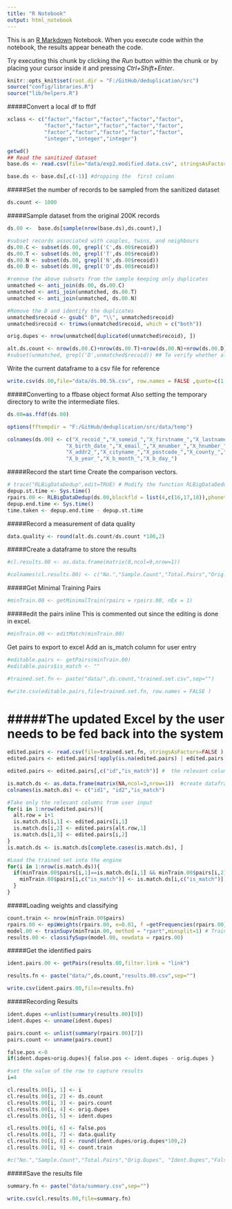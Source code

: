 ```yaml
---
title: "R Notebook"
output: html_notebook
---
```


This is an [R Markdown](http://rmarkdown.rstudio.com) Notebook. When you execute code within the notebook, the results appear beneath the code. 

Try executing this chunk by clicking the *Run* button within the chunk or by placing your cursor inside it and pressing *Ctrl+Shift+Enter*. 

```r

knitr::opts_knit$set(root.dir = "F:/GitHub/deduplication/src")
source("config/libraries.R")
source("lib/helpers.R")
```

#####Convert a local df to ffdf
```r

xclass <- c("factor","factor","factor","factor","factor",
            "factor","factor","factor","factor","factor",
            "factor","factor","factor","factor","factor",
            "integer","integer","integer")

getwd()
## Read the sanitized dataset
base.ds <- read.csv(file="data/exp2.modified.data.csv", stringsAsFactors = TRUE)

base.ds <- base.ds[,c(-1)] #dropping the  first column
```

#####Set the number of records to be sampled from the sanitized dataset

```r
ds.count <- 1000
```



#####Sample dataset from the original 200K records
```r
ds.00 <-  base.ds[sample(nrow(base.ds),ds.count),]

#subset records associated with couples, twins, and neighbours
ds.00.C <- subset(ds.00, grepl('C',ds.00$recoid))
ds.00.T <- subset(ds.00, grepl('T',ds.00$recoid))
ds.00.N <- subset(ds.00, grepl('N',ds.00$recoid))
ds.00.D <- subset(ds.00, grepl('D',ds.00$recoid))

#remove the above subsets from the sample keeping only duplicates
unmatched <- anti_join(ds.00, ds.00.C)
unmatched <- anti_join(unmatched, ds.00.T)
unmatched <- anti_join(unmatched, ds.00.N)

#Remove the D and identify the duplicates
unmatched$recoid <- gsub(" D", "\\", unmatched$recoid)
unmatched$recoid <- trimws(unmatched$recoid, which = c("both"))

orig.dupes <- nrow(unmatched[duplicated(unmatched$recoid), ])

alt.ds.count <- nrow(ds.00.C)+nrow(ds.00.T)+nrow(ds.00.N)+nrow(ds.00.D)
#subset(unmatched, grepl('D',unmatched$recoid)) ## To verify whether all D has been removed.


```

Write the current dataframe to a csv file for reference

```r
write.csv(ds.00,file="data/ds.00.5k.csv", row.names = FALSE ,quote=c(1:15) )

```


#####Converting to a ffbase object format
Also setting the temporary directory to write the intermediate files.
```r

ds.00=as.ffdf(ds.00)

options(fftempdir = "F:/GitHub/deduplication/src/data/temp")

colnames(ds.00) <- c("X_recoid_","X_someid_","X_firstname_","X_lastname_","X_gender_",
                   "X_birth_date_","X_email_","X_mnumber_","X_hnumber_","X_addr1_",
                   "X_addr2_","X_cityname_","X_postcode_","X_county_","X_nis_",
                   "X_b_year_","X_b_month_","X_b_day_")
```

#####Record the start time
Create the comparison vectors.
```r

# trace("RLBigDataDedup",edit=TRUE) # Modify the function RLBigDataDedup
depup.st.time <- Sys.time()
rpairs.00 <- RLBigDataDedup(ds.00,blockfld = list(4,c(16,17,18)),phonetic = c(3,4),exclude = c("X_recoid_","X_someid_", "X_birth_date_","X_mnumber_","X_hnumber_","X_gender_"))
depup.end.time <- Sys.time()
time.taken <- depup.end.time - depup.st.time

```

#####Record a measurement of data quality
```r

data.quality <- round(alt.ds.count/ds.count *100,2)

```


#####Create a dataframe to store the results

```r
#cl.results.00 <- as.data.frame(matrix(0,ncol=9,nrow=1))

#colnames(cl.results.00) <- c("No.","Sample.Count","Total.Pairs","Orig.Dupes",c()                             "Ident.Dupes","False Positives","Quality.Perc","Accuracy","Train.Count")
```


#####Get Minimal Training Pairs
```r
#minTrain.00 <- getMinimalTrain(rpairs = rpairs.00, nEx = 1)

```

#####edit the pairs inline
This is commented out since the editing is done in excel.
```r
#minTrain.00 <- editMatch(minTrain.00)

```

Get pairs to export to excel
Add an is_match column for user entry

```r
#editable.pairs <- getPairs(minTrain.00) 
#editable.pairs$is_match <- "" 

#trained.set.fn <- paste("data/",ds.count,"trained.set.csv",sep="")

#write.csv(editable.pairs,file=trained.set.fn, row.names = FALSE ) 

```


#####The updated Excel by the user needs to be fed back into the system
=============================================================================================
```r
edited.pairs <- read.csv(file=trained.set.fn, stringsAsFactors=FALSE )  
edited.pairs <- edited.pairs[!apply(is.na(edited.pairs) | edited.pairs == "", 1, all),] # The blank line that separates rows is removed

edited.pairs <- edited.pairs[,c("id","is_match")] #  the relevant columns from the edited excel file

is.match.ds <- as.data.frame(matrix(NA,ncol=3,nrow=1))  #create dataframe to take input from excel
colnames(is.match.ds) <- c("id1", "id2","is_match")

#Take only the relevant columns from user input
for(i in 1:nrow(edited.pairs)){
  alt.row = i+1
  is.match.ds[i,1] <- edited.pairs[i,1]
  is.match.ds[i,2] <- edited.pairs[alt.row,1]
  is.match.ds[i,3] <- edited.pairs[i,2]
}
is.match.ds <- is.match.ds[complete.cases(is.match.ds), ]

#Load the trained set into the engine
for(i in 1:nrow(is.match.ds)){
  if(minTrain.00$pairs[i,1]==is.match.ds[i,1] && minTrain.00$pairs[i,2]== is.match.ds[i,2]){
    minTrain.00$pairs[i,c("is_match")] <- is.match.ds[i,c("is_match")]
  }
}
```

#####Loading weights and classifying
```r
count.train <- nrow(minTrain.00$pairs)  
rpairs.00 <- epiWeights(rpairs.00, e=0.01, f =getFrequencies(rpairs.00))
model.00 <- trainSupv(minTrain.00, method = "rpart",minsplit=1) # Training method is passed as argument
results.00 <- classifySupv(model.00, newdata = rpairs.00)

```
#####Get the identified pairs

```r
ident.pairs.00 <- getPairs(results.00,filter.link = "link")

results.fn <- paste("data/",ds.count,"results.00.csv",sep="")

write.csv(ident.pairs.00,file=results.fn)


```

#####Recording Results 
```r
ident.dupes <-unlist(summary(results.00)[9])
ident.dupes <- unname(ident.dupes)

pairs.count <- unlist(summary(rpairs.00)[7])
pairs.count <- unname(pairs.count)

false.pos <-0
if(ident.dupes>orig.dupes){ false.pos <- ident.dupes - orig.dupes }

#set the value of the row to capture results
i=4

cl.results.00[i, 1] <- i
cl.results.00[i, 2] <- ds.count
cl.results.00[i, 3] <- pairs.count
cl.results.00[i, 4] <- orig.dupes
cl.results.00[i, 5] <- ident.dupes

cl.results.00[i, 6] <- false.pos
cl.results.00[i, 7] <- data.quality
cl.results.00[i, 8] <- round(ident.dupes/orig.dupes*100,2)
cl.results.00[i, 9] <- count.train

#c("No.","Sample.Count","Total.Pairs","Orig.Dupes", "Ident.Dupes","False Positives","Quality.Perc","Accuracy","Train.Count")

```
 
#####Save the results file
```r

summary.fn <- paste("data/summary.csv",sep="")

write.csv(cl.results.00,file=summary.fn)


```